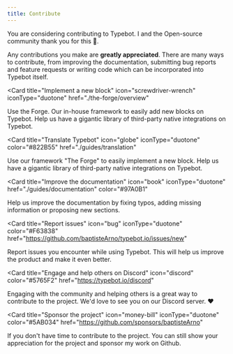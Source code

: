 ```yaml
---
title: Contribute
---
```


You are considering contributing to Typebot. I and the Open-source community thank you for this 🙏.

Any contributions you make are **greatly appreciated**. There are many ways to contribute, from improving the documentation, submitting bug reports and feature requests or writing code which can be incorporated into Typebot itself.

<Card
  title="Implement a new block"
  icon="screwdriver-wrench"
  iconType="duotone"
  href="./the-forge/overview"
>
  Use the Forge. Our in-house framework to easily add new blocks on Typebot.
  Help us have a gigantic library of third-party native integrations on Typebot.
</Card>

<Card
  title="Translate Typebot"
  icon="globe"
  iconType="duotone"
  color="#822B55"
  href="./guides/translation"
>
  Use our framework "The Forge" to easily implement a new block. Help us have a
  gigantic library of third-party native integrations on Typebot.
</Card>

<Card
  title="Improve the documentation"
  icon="book"
  iconType="duotone"
  href="./guides/documentation"
  color="#97A0B1"
>
  Help us improve the documentation by fixing typos, adding missing information
  or proposing new sections.
</Card>

<Card
  title="Report issues"
  icon="bug"
  iconType="duotone"
  color="#F63838"
  href="https://github.com/baptisteArno/typebot.io/issues/new"
>
  Report issues you encounter while using Typebot. This will help us improve the
  product and make it even better.
</Card>

<Card
  title="Engage and help others on Discord"
  icon="discord"
  color="#5765F2"
  href="https://typebot.io/discord"
>
  Engaging with the community and helping others is a great way to contribute to
  the project. We'd love to see you on our Discord server. ❤️
</Card>

<Card
  title="Sponsor the project"
  icon="money-bill"
  iconType="duotone"
  color="#5AB034"
  href="https://github.com/sponsors/baptisteArno"
>
  If you don't have time to contribute to the project. You can still show your
  appreciation for the project and sponsor my work on Github.
</Card>
